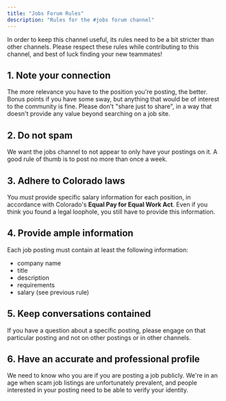 ```yaml
---
title: "Jobs Forum Rules"
description: "Rules for the #jobs forum channel"
---
```


In order to keep this channel useful, its rules need to be a bit stricter than
other channels. Please respect these rules while contributing to this channel,
and best of luck finding your new teammates!

## 1. Note your connection

The more relevance you have to the position you're posting, the better. Bonus
points if you have some sway, but anything that would be of interest to the
community is fine. Please don't "share just to share", in a way that doesn't
provide any value beyond searching on a job site.

## 2. Do not spam

We want the jobs channel to not appear to only have your postings on it. A good
rule of thumb is to post no more than once a week.

## 3. Adhere to Colorado laws

You _must_ provide specific salary information for each position, in accordance
with Colorado's **Equal Pay for Equal Work Act**. Even if you think you found a
legal loophole, you still have to provide this information.

## 4. Provide ample information

Each job posting must contain at least the following information:

- company name
- title
- description
- requirements
- salary (see previous rule)

## 5. Keep conversations contained

If you have a question about a specific posting, please engage on that
particular posting and not on other postings or in other channels.

## 6. Have an accurate and professional profile

We need to know who you are if you are posting a job publicly. We're in an age
when scam job listings are unfortunately prevalent, and people interested in
your posting need to be able to verify your identity.
